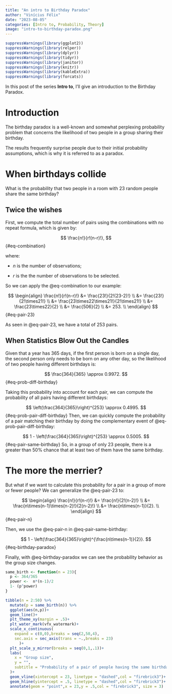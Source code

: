 ```yaml
---
title: "An intro to Birthday Paradox"
author: "Vinícius Félix"
date: "2023-08-05"
categories: [Intro to, Probability, Theory]
image: "intro-to-birthday-paradox.png"
---
```


```r
suppressWarnings(library(ggplot2))
suppressWarnings(library(relper))
suppressWarnings(library(dplyr))
suppressWarnings(library(tidyr))
suppressWarnings(library(janitor))
suppressWarnings(library(knitr))
suppressWarnings(library(kableExtra))
suppressWarnings(library(forcats))
```

In this post of the series **Intro to**, I'll give an introduction to the Birthday Paradox.

# Introduction

The birthday paradox is a well-known and somewhat perplexing probability problem that concerns the likelihood of two people in a group sharing their birthday.

The results frequently surprise people due to their initial probability assumptions, which is why it is referred to as a paradox.

# When birthdays collide

What is the probability that two people in a room with 23 random people share the same birthday?

## Twice the wishes

First, we compute the total number of pairs using the combinations with no repeat formula, which is given by:

$$
\frac{n!}{r!(n-r)!},
$$ {#eq-combination}

where:

-   $n$ is the number of observations;

-   $r$ is the the number of observations to be selected.

So we can apply the @eq-combination to our example:

$$
\begin{align}
\frac{n!}{r!(n-r)!}
&= \frac{23!}{2!(23-2)!} \\
&= \frac{23!}{2!\times21!} \\
&= \frac{23\times22\times21!}{2!\times21!} \\
&= \frac{23\times22}{2} \\
&= \frac{506}{2} \\
&= 253. \\
\end{align}
$$ {#eq-pair-23}

As seen in @eq-pair-23, we have a total of 253 pairs.

## When Statistics Blow Out the Candles

Given that a year has 365 days, if the first person is born on a single day, the second person only needs to be born on any other day, so the likelihood of two people having different birthdays is:

$$
\frac{364}{365} \approx 0.9972.
$$ {#eq-prob-diff-birthday}

Taking this probability into account for each pair, we can compute the probability of all pairs having different birthdays:

$$
\left(\frac{364}{365}\right)^{253} \approx 0.4995.
$$ {#eq-prob-pair-diff-birthday} Then, we can quickly compute the probability of a pair matching their birthday by doing the complementary event of @eq-prob-pair-diff-birthday:

$$
1 - \left(\frac{364}{365}\right)^{253} \approx 0.5005.
$$ {#eq-pair-same-birthday} So, in a group of only 23 people, there is a greater than 50% chance that at least two of them have the same birthday.

# The more the merrier?

But what if we want to calculate this probability for a pair in a group of more or fewer people? We can generalize the @eq-pair-23 to:

$$
\begin{align}
\frac{n!}{r!(n-r)!}
&= \frac{n!}{2!(n-2)!}  \\
&= \frac{n\times(n-1)\times(n-2)!}{2(n-2)!} \\
&= \frac{n\times(n-1)}{2}. \\
\end{align}
$$ {#eq-pair-n}

Then, we use the @eq-pair-n in @eq-pair-same-birthday:

$$
1 - \left(\frac{364}{365}\right)^{\frac{n\times(n-1)}{2}}.
$$ {#eq-birthday-paradox}

Finally, with @eq-birthday-paradox we can see the probability behavior as the group size changes.

```r
same_birth <- function(n = 23){
  p <- 364/365
  power <-  n*(n-1)/2
  1- (p^power)
}

tibble(n = 2:50) %>% 
  mutate(p = same_birth(n)) %>% 
  ggplot(aes(n,p))+
  geom_line()+
  plt_theme_xy(margin = .5)+
  plt_water_mark(vfx_watermark)+
  scale_x_continuous(
    expand = c(0,0),breaks = seq(2,50,4),
    sec.axis = sec_axis(trans = ~.,breaks = 23)
      )+
  plt_scale_y_mirror(breaks = seq(0,1,.1))+
  labs(
    x = "Group size",
    y = "",
    subtitle = "Probability of a pair of people having the same birthday in a group"
  )+
  geom_vline(xintercept = 23, linetype = "dashed",col = "firebrick3")+
  geom_hline(yintercept = .5, linetype = "dashed",col = "firebrick3")+
  annotate(geom = "point",x = 23,y = .5,col = "firebrick3", size = 3)


```
